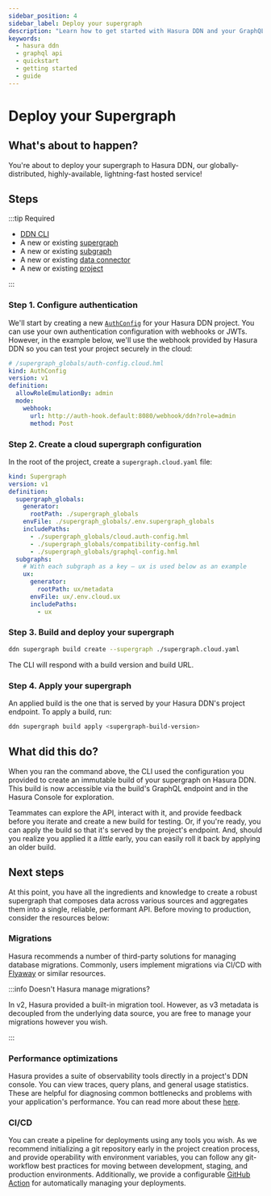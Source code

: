 ```yaml
---
sidebar_position: 4
sidebar_label: Deploy your supergraph
description: "Learn how to get started with Hasura DDN and your GraphQL API."
keywords:
  - hasura ddn
  - graphql api
  - quickstart
  - getting started
  - guide
---
```


# Deploy your Supergraph

## What's about to happen?

You're about to deploy your supergraph to Hasura DDN, our globally-distributed, highly-available, lightning-fast hosted
service!

## Steps

:::tip Required

- [DDN CLI](/getting-started/00-prerequisites.mdx)
- A new or existing [supergraph](/getting-started/01-init-supergraph.mdx)
- A new or existing [subgraph](/getting-started/02-init-subgraph.mdx)
- A new or existing [data connector](/getting-started/connect-to-data/01-connect-a-source.mdx)
- A new or existing [project](/getting-started/deployment/01-create-a-project.mdx)

:::

### Step 1. Configure authentication

We'll start by creating a new [`AuthConfig`](/supergraph-modeling/auth-config.mdx) for your Hasura DDN project. You can
use your own authentication configuration with webhooks or JWTs. However, in the example below, we'll use the webhook
provided by Hasura DDN so you can test your project securely in the cloud:

```yaml
# /supergraph_globals/auth-config.cloud.hml
kind: AuthConfig
version: v1
definition:
  allowRoleEmulationBy: admin
  mode:
    webhook:
      url: http://auth-hook.default:8080/webhook/ddn?role=admin
      method: Post
```

### Step 2. Create a cloud supergraph configuration

In the root of the project, create a `supergraph.cloud.yaml` file:

```yaml
kind: Supergraph
version: v1
definition:
  supergraph_globals:
    generator:
      rootPath: ./supergraph_globals
    envFile: ./supergraph_globals/.env.supergraph_globals
    includePaths:
      - ./supergraph_globals/cloud.auth-config.hml
      - ./supergraph_globals/compatibility-config.hml
      - ./supergraph_globals/graphql-config.hml
  subgraphs:
    # With each subgraph as a key — ux is used below as an example
    ux:
      generator:
        rootPath: ux/metadata
      envFile: ux/.env.cloud.ux
      includePaths:
        - ux
```

### Step 3. Build and deploy your supergraph

```bash
ddn supergraph build create --supergraph ./supergraph.cloud.yaml
```

The CLI will respond with a build version and build URL.

### Step 4. Apply your supergraph

An applied build is the one that is served by your Hasura DDN's project endpoint. To apply a build, run:

```bash
ddn supergraph build apply <supergraph-build-version>
```

## What did this do?

When you ran the command above, the CLI used the configuration you provided to create an immutable build of your
supergraph on Hasura DDN. This build is now accessible via the build's GraphQL endpoint and in the Hasura Console for
exploration.

Teammates can explore the API, interact with it, and provide feedback before you iterate and create a new build for
testing. Or, if you're ready, you can apply the build so that it's served by the project's endpoint. And, should you
realize you applied it a _little_ early, you can easily roll it back by applying an older build.

## Next steps

At this point, you have all the ingredients and knowledge to create a robust supergraph that composes data across
various sources and aggregates them into a single, reliable, performant API. Before moving to production, consider the
resources below:

### Migrations

Hasura recommends a number of third-party solutions for managing database migrations. Commonly, users implement
migrations via CI/CD with [Flyaway](https://flywaydb.org/) or similar resources.

:::info Doesn't Hasura manage migrations?

In v2, Hasura provided a built-in migration tool. However, as v3 metadata is decoupled from the underlying data source,
you are free to manage your migrations however you wish.

:::

### Performance optimizations

Hasura provides a suite of observability tools directly in a project's DDN console. You can view traces, query plans,
and general usage statistics. These are helpful for diagnosing common bottlenecks and problems with your application's
performance. You can read more about these [here](/observability/overview.mdx).

### CI/CD

You can create a pipeline for deployments using any tools you wish. As we recommend initializing a git repository early
in the project creation process, and provide operability with environment variables, you can follow any git-workflow
best practices for moving between development, staging, and production environments. Additionally, we provide a
configurable [GitHub Action](https://github.com/marketplace/actions/ddn-deployment) for automatically managing your
deployments.
